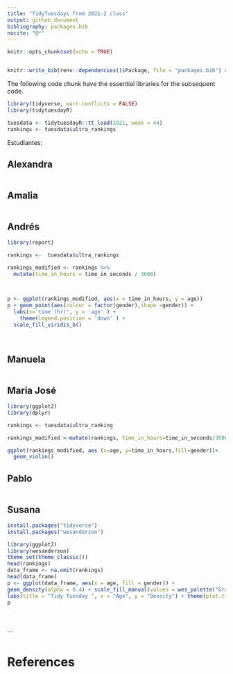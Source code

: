 ```yaml
---
title: "TidyTuesdays from 2021-2 class"
output: github_document
bibliography: packages.bib
nocite: "@*"
---
```


```r
knitr::opts_chunk$set(echo = TRUE)


knitr::write_bib(renv::dependencies()$Package, file = "packages.bib") # Line to write the all packages references in a file called packages.bib
```

The following code chunk have the essential libraries for the subsequent code.
```r
library(tidyverse, warn.conflicts = FALSE)
library(tidytuesdayR)

tuesdata <- tidytuesdayR::tt_load(2021, week = 44)
rankings <- tuesdata$ultra_rankings
```
 
 Estudiantes:

## Alexandra

```r

```


## Amalia

```r

```

## Andrés

```r

library(report)

rankings <-  tuesdata$ultra_rankings

rankings_modified <- rankings %>%
  mutate(time_in_hours = time_in_seconds / 3600)

  

p <- ggplot(rankings_modified, aes(x = time_in_hours, y = age))  
p + geom_point(aes(colour = factor(gender),shape =gender)) +
  labs(x='time (hr)', y = 'age' ) +
    theme(legend.position = 'down' ) +
  scale_fill_viridis_b()
 
 
```

## Manuela

```r

```

## Maria José

```r
library(ggplot2)
library(dplyr)

rankings <- tuesdata$ultra_ranking

rankings_modified <-mutate(rankings, time_in_hours=time_in_seconds/3600)

ggplot(rankings_modified, aes (x=age, y=time_in_hours,fill=gender))+
  geom_violin()


```

## Pablo

```r

```

## Susana

```r

install.packages("tidyverse")
install.packages("wesanderson")

library(ggplot2)
library(wesanderson)
theme_set(theme_classic()) 
head(rankings)
data_frame <- na.omit(rankings)
head(data_frame)
p <- ggplot(data_frame, aes(x = age, fill = gender)) + 
geom_density(alpha = 0.4) + scale_fill_manual(values = wes_palette("GrandBudapest2")) +
labs(title = "Tidy Tuesday ", x = "Age", y = "Density") + theme(plot.title = element_text(size = 14, face = "bold")) + theme(plot.title = element_text(hjust = 0.5))
p





```
```

# References